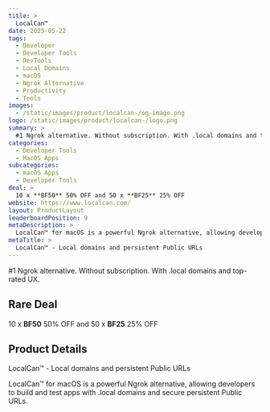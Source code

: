 ```yaml
---
title: >
  LocalCan™
date: 2025-05-22
tags:
  - Developer
  - Developer Tools
  - DevTools
  - Local Domains
  - macOS
  - Ngrok Alternative
  - Productivity
  - Tools
images:
  - /static/images/product/localcan-/og-image.png
logo: /static/images/product/localcan-/logo.png
summary: >
  #1 Ngrok alternative. Without subscription. With .local domains and top-rated UX.
categories:
  - Developer Tools
  - MacOS Apps
subcategories:
  - macOS Apps
  - Developer Tools
deal: >
  10 x **BF50** 50% OFF and 50 x **BF25** 25% OFF
website: https://www.localcan.com/
layout: ProductLayout
leaderboardPosition: 9
metaDescription: >
  LocalCan™ for macOS is a powerful Ngrok alternative, allowing developers to build and test apps with .local domains and secure persistent Public URLs.
metaTitle: >
  LocalCan™ - Local domains and persistent Public URLs
---
```

#1 Ngrok alternative. Without subscription. With .local domains and top-rated UX.

## Rare Deal

10 x **BF50** 50% OFF and 50 x **BF25** 25% OFF

## Product Details

LocalCan™ - Local domains and persistent Public URLs

LocalCan™ for macOS is a powerful Ngrok alternative, allowing developers to build and test apps with .local domains and secure persistent Public URLs.
